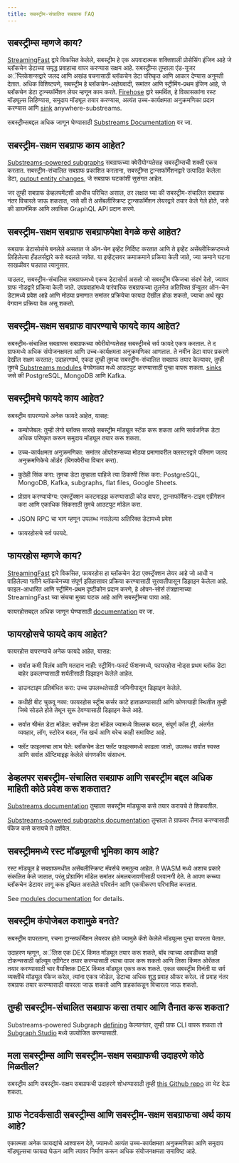 ```yaml
---
title: सबस्ट्रीम-संचालित सबग्राफ FAQ
---
```


## सबस्ट्रीम्स म्हणजे काय?

[StreamingFast](https://www.streamingfast.io/) द्वारे विकसित केलेले, सबस्ट्रीम हे एक अपवादात्मक शक्तिशाली प्रोसेसिंग इंजिन आहे जे ब्लॉकचेन डेटाच्या समृद्ध प्रवाहाचा वापर करण्यास सक्षम आहे. सबस्ट्रीम्स तुम्हाला एंड-यूजर अॅप्लिकेशन्सद्वारे जलद आणि अखंड पचनासाठी ब्लॉकचेन डेटा परिष्कृत आणि आकार देण्यास अनुमती देतात. अधिक विशिष्‍टपणे, सबस्ट्रीम हे ब्लॉकचेन-अज्ञेयवादी, समांतर आणि स्‍ट्रीमिंग-प्रथम इंजिन आहे, जे ब्लॉकचेन डेटा ट्रान्स्फॉर्मेशन लेयर म्हणून काम करते. [Firehose](https://firehose.streamingfast.io) द्वारे समर्थित, हे विकासकांना रस्ट मॉड्यूल्स लिहिण्यास, समुदाय मॉड्यूल तयार करण्यास, अत्यंत उच्च-कार्यक्षमता अनुक्रमणिका प्रदान करण्यास आणि [sink](/substreams/developers-guide/sink-targets/README/#substream-) anywhere-substreams.

सबस्ट्रीम्सबद्दल अधिक जाणून घेण्यासाठी [Substreams Documentation](/substreams/README/) वर जा.

## सबस्ट्रीम-सक्षम सबग्राफ काय आहेत?

[Substreams-powered subgraphs](/cookbook/substreams-powered-subgraphs/) सबग्राफच्या क्वेरीयोग्यतेसह सबस्ट्रीम्सची शक्ती एकत्र करतात. सबस्ट्रीम-संचालित सबग्राफ प्रकाशित करताना, सबस्ट्रीम्स ट्रान्सफॉर्मेशनद्वारे उत्पादित केलेला डेटा, [output entity changes](https://github.com/streamingfast/substreams-sink-entity-changes/blob/develop/substreams-entity-change/src/tables.rs), जे सबग्राफ घटकांशी सुसंगत आहेत.

जर तुम्ही सबग्राफ डेव्हलपमेंटशी आधीच परिचित असाल, तर लक्षात घ्या की सबस्ट्रीम-संचालित सबग्राफ नंतर विचारले जाऊ शकतात, जसे की ते असेंबलीस्क्रिप्ट ट्रान्सफॉर्मेशन लेयरद्वारे तयार केले गेले होते, जसे की डायनॅमिक आणि लवचिक GraphQL API प्रदान करणे.

## सबस्ट्रीम-सक्षम सबग्राफ सबग्राफपेक्षा वेगळे कसे आहेत?

सबग्राफ डेटासोर्सचे बनलेले असतात जे ऑन-चेन इव्हेंट निर्दिष्ट करतात आणि ते इव्हेंट असेंब्लीस्क्रिप्टमध्ये लिहिलेल्या हँडलर्सद्वारे कसे बदलले जावेत. या इव्हेंट्सवर क्रमाक्रमाने प्रक्रिया केली जाते, ज्या क्रमाने घटना साखळीवर घडतात त्यानुसार.

याउलट, सबस्ट्रीम-संचालित सबग्राफमध्ये एकच डेटासोर्स असतो जो सबस्ट्रीम पॅकेजचा संदर्भ देतो, ज्यावर ग्राफ नोडद्वारे प्रक्रिया केली जाते. उपप्रवाहांमध्ये पारंपारिक सबग्राफच्या तुलनेत अतिरिक्त ग्रॅन्युलर ऑन-चेन डेटामध्ये प्रवेश आहे आणि मोठ्या प्रमाणात समांतर प्रक्रियेचा फायदा देखील होऊ शकतो, ज्याचा अर्थ खूप वेगवान प्रक्रिया वेळ असू शकतो.

## सबस्ट्रीम-सक्षम सबग्राफ वापरण्याचे फायदे काय आहेत?

सबस्ट्रीम-संचालित सबग्राफ्स सबग्राफच्या क्वेरीयोग्यतेसह सबस्ट्रीमचे सर्व फायदे एकत्र करतात. ते द ग्राफमध्ये अधिक संयोजनक्षमता आणि उच्च-कार्यक्षमता अनुक्रमणिका आणतात. ते नवीन डेटा वापर प्रकरणे देखील सक्षम करतात; उदाहरणार्थ, एकदा तुम्ही तुमचा सबस्ट्रीम-संचालित सबग्राफ तयार केल्यावर, तुम्ही तुमचे [Substreams modules](/substreams/developers-guide/creating-your-manifest/#module-definitions) वेगवेगळ्या मध्ये आउटपुट करण्यासाठी पुन्हा वापरू शकता. [sinks](/substreams/developers-guide/sink-targets/#substreams-sinks-overview) जसे की PostgreSQL, MongoDB आणि Kafka.

## सबस्ट्रीमचे फायदे काय आहेत?

सबस्ट्रीम वापरण्याचे अनेक फायदे आहेत, यासह:

- कम्पोजेबल: तुम्ही लेगो ब्लॉक्स सारखे सबस्ट्रीम मॉड्यूल स्टॅक करू शकता आणि सार्वजनिक डेटा अधिक परिष्कृत करून समुदाय मॉड्यूल तयार करू शकता.

- उच्च-कार्यक्षमता अनुक्रमणिका: समांतर ऑपरेशन्सच्या मोठ्या प्रमाणावरील क्लस्टरद्वारे परिमाण जलद अनुक्रमणिकेचे ऑर्डर (बिगक्वेरीचा विचार करा).

- कुठेही सिंक करा: तुमचा डेटा तुम्हाला पाहिजे त्या ठिकाणी सिंक करा: PostgreSQL, MongoDB, Kafka, subgraphs, flat files, Google Sheets.

- प्रोग्राम करण्यायोग्य: एक्स्ट्रॅक्शन कस्टमाइझ करण्यासाठी कोड वापरा, ट्रान्सफॉर्मेशन-टाइम एग्रीगेशन करा आणि एकाधिक सिंकसाठी तुमचे आउटपुट मॉडेल करा.

- JSON RPC चा भाग म्हणून उपलब्ध नसलेल्या अतिरिक्त डेटामध्ये प्रवेश

- फायरहोसचे सर्व फायदे.

## फायरहोस म्हणजे काय?

[StreamingFast](https://www.streamingfast.io/) द्वारे विकसित, फायरहोस हा ब्लॉकचेन डेटा एक्स्ट्रॅक्शन लेयर आहे जो आधी न पाहिलेल्या गतीने ब्लॉकचेनच्या संपूर्ण इतिहासावर प्रक्रिया करण्यासाठी सुरवातीपासून डिझाइन केलेला आहे. फाइल-आधारित आणि स्ट्रीमिंग-प्रथम दृष्टीकोन प्रदान करणे, हे ओपन-सोर्स तंत्रज्ञानाच्या StreamingFast च्या संचचा मुख्य घटक आहे आणि सबस्ट्रीमचा पाया आहे.

फायरहोसबद्दल अधिक जाणून घेण्यासाठी [documentation](https://firehose.streamingfast.io/) वर जा.

## फायरहोसचे फायदे काय आहेत?

फायरहोस वापरण्याचे अनेक फायदे आहेत, यासह:

- सर्वात कमी विलंब आणि मतदान नाही: स्ट्रीमिंग-फर्स्ट फॅशनमध्ये, फायरहोस नोड्स प्रथम ब्लॉक डेटा बाहेर ढकलण्यासाठी शर्यतीसाठी डिझाइन केलेले आहेत.

- डाउनटाइम प्रतिबंधित करा: उच्च उपलब्धतेसाठी जमिनीपासून डिझाइन केलेले.

- कधीही बीट चुकवू नका: फायरहोस स्ट्रीम कर्सर काटे हाताळण्यासाठी आणि कोणत्याही स्थितीत तुम्ही जिथे सोडले होते तेथून सुरू ठेवण्यासाठी डिझाइन केले आहे.

- सर्वात श्रीमंत डेटा मॉडेल: सर्वोत्तम डेटा मॉडेल ज्यामध्ये शिल्लक बदल, संपूर्ण कॉल ट्री, अंतर्गत व्यवहार, लॉग, स्टोरेज बदल, गॅस खर्च आणि बरेच काही समाविष्ट आहे.

- फ्लॅट फाइल्सचा लाभ घेते: ब्लॉकचेन डेटा फ्लॅट फाइल्समध्ये काढला जातो, उपलब्ध सर्वात स्वस्त आणि सर्वात ऑप्टिमाइझ केलेले संगणकीय संसाधन.

## डेव्हलपर सबस्ट्रीम-संचालित सबग्राफ आणि सबस्ट्रीम बद्दल अधिक माहिती कोठे प्रवेश करू शकतात?

[Substreams documentation](/substreams/README/) तुम्हाला सबस्ट्रीम मॉड्यूल्स कसे तयार करायचे ते शिकवतील.

[Substreams-powered subgraphs documentation](/cookbook/substreams-powered-subgraphs/) तुम्हाला ते ग्राफवर तैनात करण्यासाठी पॅकेज कसे करायचे ते दर्शवेल.

## सबस्ट्रीममध्ये रस्ट मॉड्यूलची भूमिका काय आहे?

रस्ट मॉड्यूल हे सबग्राफमधील असेंबलीस्क्रिप्ट मॅपर्सचे समतुल्य आहेत. ते WASM मध्ये अशाच प्रकारे संकलित केले जातात, परंतु प्रोग्रामिंग मॉडेल समांतर अंमलबजावणीसाठी परवानगी देते. ते आपण कच्च्या ब्लॉकचेन डेटावर लागू करू इच्छित असलेले परिवर्तन आणि एकत्रीकरण परिभाषित करतात.

See [modules documentation](/substreams/developers-guide/modules/types/) for details.

## सबस्ट्रीम कंपोजेबल कशामुळे बनते?

सबस्ट्रीम वापरताना, रचना ट्रान्सफॉर्मेशन लेयरवर होते ज्यामुळे कॅशे केलेले मॉड्यूल्स पुन्हा वापरता येतात.

उदाहरण म्हणून, अॅलिस एक DEX किंमत मॉड्यूल तयार करू शकते, बॉब त्याच्या आवडीच्या काही टोकन्ससाठी व्हॉल्यूम एग्रीगेटर तयार करण्यासाठी त्याचा वापर करू शकतो आणि लिसा किंमत ओरॅकल तयार करण्यासाठी चार वैयक्तिक DEX किंमत मॉड्यूल एकत्र करू शकते. एकल सबस्ट्रीम विनंती या सर्व व्यक्तींचे मॉड्यूल पॅकेज करेल, त्यांना एकत्र जोडेल, डेटाचा अधिक शुद्ध प्रवाह ऑफर करेल. तो प्रवाह नंतर सबग्राफ तयार करण्यासाठी वापरला जाऊ शकतो आणि ग्राहकांकडून विचारला जाऊ शकतो.

## तुम्ही सबस्ट्रीम-संचालित सबग्राफ कसा तयार आणि तैनात करू शकता?

Substreams-powered Subgraph [defining](/cookbook/substreams-powered-subgraphs/) केल्यानंतर, तुम्ही ग्राफ CLI वापरू शकता तो [Subgraph Studio](https://thegraph.com/studio/) मध्ये उपयोजित करण्यासाठी.

## मला सबस्ट्रीम्स आणि सबस्ट्रीम-सक्षम सबग्राफची उदाहरणे कोठे मिळतील?

सबस्ट्रीम आणि सबस्ट्रीम-सक्षम सबग्राफची उदाहरणे शोधण्यासाठी तुम्ही [this Github repo](https://github.com/pinax-network/awesome-substreams) ला भेट देऊ शकता.

## ग्राफ नेटवर्कसाठी सबस्ट्रीम्स आणि सबस्ट्रीम-सक्षम सबग्राफचा अर्थ काय आहे?

एकात्मता अनेक फायद्यांचे आश्वासन देते, ज्यामध्ये अत्यंत उच्च-कार्यक्षमता अनुक्रमणिका आणि समुदाय मॉड्यूल्सचा फायदा घेऊन आणि त्यावर निर्माण करून अधिक संयोजनक्षमता समाविष्ट आहे.
